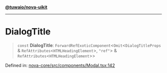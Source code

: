 [**@tuwaio/nova-uikit**](../../../README.md)

***

# DialogTitle

> `const` **DialogTitle**: `ForwardRefExoticComponent`\<`Omit`\<`DialogTitleProps` & `RefAttributes`\<`HTMLHeadingElement`\>, `"ref"`\> & `RefAttributes`\<`HTMLHeadingElement`\>\>

Defined in: [nova-core/src/components/Modal.tsx:142](https://github.com/TuwaIO/nova-uikit/blob/5a66ae19854e84e32f7dbfe0778450e3efe4af98/packages/nova-core/src/components/Modal.tsx#L142)
